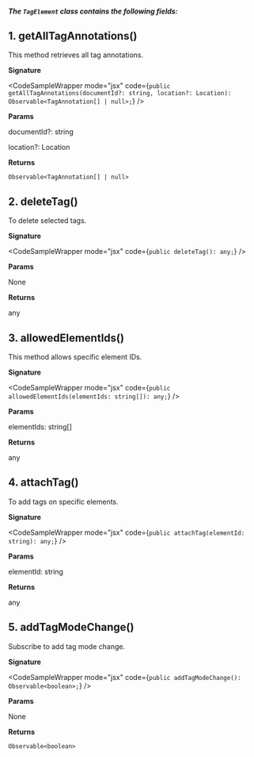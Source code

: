 
##### The `TagElement` class contains the following fields:

## 1. getAllTagAnnotations()

This method retrieves all tag annotations.

**Signature**

<CodeSampleWrapper mode="jsx" code={`
public getAllTagAnnotations(documentId?: string, location?: Location): Observable<TagAnnotation[] | null>;
`} />

**Params**

documentId?: string

location?: Location

**Returns**

`Observable<TagAnnotation[] | null>`

## 2. deleteTag()

To delete selected tags.

**Signature**

<CodeSampleWrapper mode="jsx" code={`
public deleteTag(): any;
`} />

**Params**

None

**Returns**

any

## 3. allowedElementIds()

This method allows specific element IDs.

**Signature**

<CodeSampleWrapper mode="jsx" code={`
public allowedElementIds(elementIds: string[]): any;
`} />

**Params**

elementIds: string[]

**Returns**

any

## 4. attachTag()

To add tags on specific elements.

**Signature**

<CodeSampleWrapper mode="jsx" code={`
public attachTag(elementId: string): any;
`} />

**Params**

elementId: string

**Returns**

any

## 5. addTagModeChange()

Subscribe to add tag mode change.

**Signature**

<CodeSampleWrapper mode="jsx" code={`
public addTagModeChange(): Observable<boolean>;
`} />

**Params**

None

**Returns**

`Observable<boolean>`